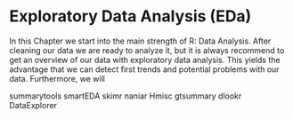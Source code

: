 # Exploratory Data Analysis (EDa)

In this Chapter we start into the main strength of R: Data Analysis. After 
cleaning our data we are ready to analyze it, but it is always recommend to get
an overview of our data with exploratory data analysis. This yields the 
advantage that we can detect first trends and potential problems with our data.
Furthermore, we will 

summarytools
smartEDA
skimr
naniar
Hmisc
gtsummary
dlookr
DataExplorer
